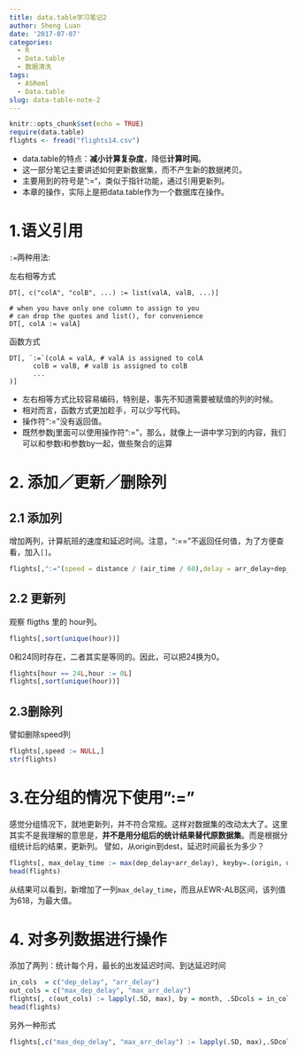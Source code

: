 ```yaml
---
title: data.table学习笔记2
author: Sheng Luan
date: '2017-07-07'
categories:
  - R
  - Data.table
  - 数据清洗
tags:
  - ASReml
  - Data.table
slug: data-table-note-2
---
```


```r
knitr::opts_chunk$set(echo = TRUE)
require(data.table)
flights <- fread("flights14.csv")
```
* data.table的特点：**减小计算复杂度**，降低**计算时间**。  
* 这一部分笔记主要讲述如何更新数据集，而不产生新的数据拷贝。  
* 主要用到的符号是":="，类似于指针功能，通过引用更新列。
* 本章的操作，实际上是把data.table作为一个数据库在操作。

# 1.语义引用

`:=`两种用法:

左右相等方式
```
DT[, c("colA", "colB", ...) := list(valA, valB, ...)]

# when you have only one column to assign to you 
# can drop the quotes and list(), for convenience
DT[, colA := valA]
```
函数方式
```
DT[, `:=`(colA = valA, # valA is assigned to colA
      colB = valB, # valB is assigned to colB
      ...
)]
```

* 左右相等方式比较容易编码，特别是，事先不知道需要被赋值的列的时候。
* 相对而言，函数方式更加趁手，可以少写代码。
* 操作符“:=”没有返回值。
* 既然参数j里面可以使用操作符“:=”，那么，就像上一讲中学习到的内容，我们可以和参数i和参数by一起，做些聚合的运算

# 2. 添加／更新／删除列
## 2.1 添加列

增加两列，计算航班的速度和延迟时间。注意，":=="不返回任何值，为了方便查看，加入`[]`。
```r
flights[,":="(speed = distance / (air_time / 60),delay = arr_delay+dep_delay)][]
```

## 2.2 更新列
观察 fligths 里的 hour列。
```r
flights[,sort(unique(hour))]
```
0和24同时存在，二者其实是等同的。因此，可以把24换为0。
```r
flights[hour == 24L,hour := 0L]
flights[,sort(unique(hour))]
```

## 2.3删除列
譬如删除speed列
```r
flights[,speed := NULL,]
str(flights)
```
# 3.在分组的情况下使用":="

感觉分组情况下，就地更新列，并不符合常规。这样对数据集的改动太大了。这里其实不是我理解的意思是，**并不是用分组后的统计结果替代原数据集**。而是根据分组统计后的结果，更新列。
譬如，从origin到dest，延迟时间最长为多少？
```r
flights[, max_delay_time := max(dep_delay+arr_delay), keyby=.(origin, dest)]
head(flights)
```
从结果可以看到，新增加了一列`max_delay_time`，而且从EWR-ALB区间，该列值为618，为最大值。

# 4. 对多列数据进行操作
添加了两列：统计每个月，最长的出发延迟时间、到达延迟时间
```r
in_cols  = c("dep_delay", "arr_delay")
out_cols = c("max_dep_delay", "max_arr_delay")
flights[, c(out_cols) := lapply(.SD, max), by = month, .SDcols = in_cols]
head(flights)
```

另外一种形式
```r
flights[,c("max_dep_delay", "max_arr_delay") := lapply(.SD, max),.SDcols = c("dep_delay", "arr_delay")]
```